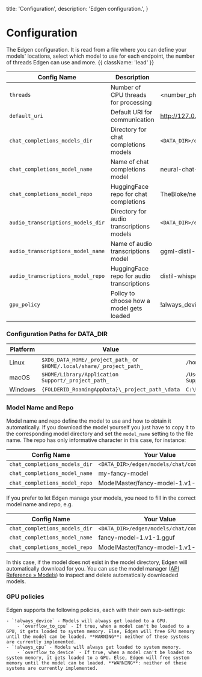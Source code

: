   title: 'Configuration',
  description: 'Edgen configuration.',
}

# Configuration
The Edgen configuration. It is read from a file where you can define your models' locations, select which model to use for each endpoint, the number of threads Edgen can use and more. {{ className: 'lead' }}

| Config Name                       | Description                                | Default Value                                    |
| --------------------------------- | ------------------------------------------ | ------------------------------------------------ |
| `threads`                         | Number of CPU threads for processing       | \<number_physical_cores\> -1                     |
| `default_uri`                     | Default URI for communication              | http://127.0.0.1:33322                           |
| `chat_completions_models_dir`     | Directory for chat completions models      | `<DATA_DIR>/edgen/models/chat/completions`       |
| `chat_completions_model_name`     | Name of chat completions model             | neural-chat-7b-v3-3.Q4_K_M.gguf                  |
| `chat_completions_model_repo`     | HuggingFace repo for chat completions      | TheBloke/neural-chat-7B-v3-3-GGUF                |
| `audio_transcriptions_models_dir` | Directory for audio transcriptions models  | `<DATA_DIR>/edgen/models/audio/transcriptions`   |
| `audio_transcriptions_model_name` | Name of audio transcriptions model         | ggml-distil-small.en.bin                         |
| `audio_transcriptions_model_repo` | HuggingFace repo for audio transcriptions  | distil-whisper/distil-small.en                   |
| `gpu_policy`                      | Policy to choose how a model gets loaded   | !always_device                                   |

### Configuration Paths for DATA_DIR

| Platform | Value                                                             | Example                                           |
| -------- | ----------------------------------------------------------------- | ------------------------------------------------- |
| Linux    | `$XDG_DATA_HOME/_project_path_` or `$HOME/.local/share/_project_path_` | `/home/Alex/.local/share/edgen`                 |
| macOS    | `$HOME/Library/Application Support/_project_path_`               | `/Users/Alex/Library/Application Support/com.EdgenAI.Edgen`    |
| Windows  | `{FOLDERID_RoamingAppData}\_project_path_\data`                   | `C:\Users\Alex\AppData\Roaming\EdgenAI\Edgen\data` |

### Model Name and Repo

Model name and repo define the model to use and how to obtain it automatically. If you download the model yourself you just have to copy it to the corresponding model directory and set the `model_name` setting to the file name. The repo has only informative character in this case, for instance:

| Config Name                       | Your Value                                 |
| --------------------------------- | ------------------------------------------ |
| `chat_completions_models_dir`     | `<DATA_DIR>/edgen/models/chat/completions` |
| `chat_completions_model_name`     | my-fancy-model                             |
| `chat_completions_model_repo`     | ModelMaster/fancy-model-1.v1-1.GGUF        |

If you prefer to let Edgen manage your models, you need to fill in the correct model name and repo, e.g.

| Config Name                       | Your Value                                 |
| --------------------------------- | ------------------------------------------ |
| `chat_completions_models_dir`     | `<DATA_DIR>/edgen/models/chat/completions` |
| `chat_completions_model_name`     | fancy-model-1.v1-1.gguf                    |
| `chat_completions_model_repo`     | ModelMaster/fancy-model-1.v1-1.GGUF        |

In this case, if the model does not exist in the model directory, Edgen will automatically download for you. You can use the model manager ([API Reference &raquo; Models](/api-reference/models)) to inspect and delete automatically downloaded models. 

### GPU policies

Edgen supports the following policies, each with their own sub-settings:

    - `!always_device` - Models will always get loaded to a GPU.
        - `overflow_to_cpu` - If true, when a model can't be loaded to a GPU, it gets loaded to system memory. Else, Edgen will free GPU memory until the model can be loaded. **WARNING**: neither of these systems are currently implemented.
    - `!always_cpu` - Models will always get loaded to system memory.
        - `overflow_to_device` - If true, when a model can't be loaded to system memory, it gets loaded to a GPU. Else, Edgen will free system memory until the model can be loaded. **WARNING**: neither of these systems are currently implemented.
 

